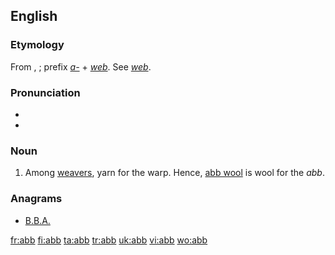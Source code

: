 ==English==

===Etymology===
From {{etyl|ang}} {{term|āweb}}, {{term|āb}}; prefix ''[[a-]]'' + ''[[web]]''. See ''[[web]]''.

===Pronunciation===
*{{IPA|/æb/}}
*{{rhymes|æb}}

===Noun===
{{en-noun}}

# Among [[weavers]], yarn for the warp. Hence, [[abb wool]] is wool for the ''abb''.

===Anagrams===
* {{alphagram|abb}} [[B.B.A.#English|B.B.A.]]
[[fr:abb]]
[[fi:abb]]
[[ta:abb]]
[[tr:abb]]
[[uk:abb]]
[[vi:abb]]
[[wo:abb]]